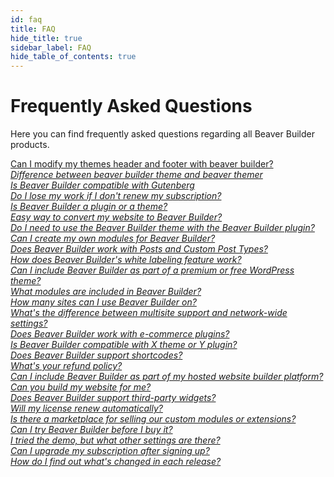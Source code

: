 ```yaml
---
id: faq
title: FAQ
hide_title: true
sidebar_label: FAQ
hide_table_of_contents: true
---
```


<h1 className="category-index-title">Frequently Asked Questions</h1>

<p className="lead">Here you can find frequently asked questions regarding all Beaver Builder products.</p>

<div className="row">
  <div className="col">
    <a className="jump-to" href="/general/faq/can-i-modify-my-themes-header-and-footer-with-beaver-builder">
      <div className="jump-to--main">
        Can I modify my themes header and footer with beaver builder?
      </div>
      <div className="jump-to--icon">
        <i className="fas fa-chevron-right" />
      </div>
    </a>
    <a className="jump-to" href="/general/faq/whats-the-difference-between-beaver-builder-theme-and-beaver-themer">
      <div className="jump-to--main">
        Difference between beaver builder theme and beaver themer
      </div>
      <div className="jump-to--icon">
        <i className="fas fa-chevron-right" />
      </div>
    </a>
    <a className="jump-to" href="/general/faq/is-beaver-builder-compatible-with-gutenberg">
      <div className="jump-to--main">
        Is Beaver Builder compatible with Gutenberg
      </div>
      <div className="jump-to--icon">
        <i className="fas fa-chevron-right" />
      </div>
    </a>
    <a className="jump-to" href="/general/faq/do-i-lose-my-work-if-i-dont-renew-my-subscription">
      <div className="jump-to--main">
        Do I lose my work if I don't renew my subscription?
      </div>
      <div className="jump-to--icon">
        <i className="fas fa-chevron-right" />
      </div>
    </a>
    <a className="jump-to" href="/general/faq/is-beaver-builder-a-plugin-or-a-theme">
      <div className="jump-to--main">
        Is Beaver Builder a plugin or a theme?
      </div>
      <div className="jump-to--icon">
        <i className="fas fa-chevron-right" />
      </div>
    </a>
    <a className="jump-to" href="/general/faq/is-there-an-easy-way-to-convert-my-website-to-beaver-builder">
      <div className="jump-to--main">
        Easy way to convert my website to Beaver Builder?
      </div>
      <div className="jump-to--icon">
        <i className="fas fa-chevron-right" />
      </div>
    </a>
    <a className="jump-to" href="/general/faq/do-i-need-to-use-the-beaver-builder-theme-with-beaver-builder-plugin">
      <div className="jump-to--main">
        Do I need to use the Beaver Builder theme with the Beaver Builder plugin?
      </div>
      <div className="jump-to--icon">
        <i className="fas fa-chevron-right" />
      </div>
    </a>
    <a className="jump-to" href="/general/faq/can-i-create-my-own-modules-for-beaver-builder">
      <div className="jump-to--main">
        Can I create my own modules for Beaver Builder?
      </div>
      <div className="jump-to--icon">
        <i className="fas fa-chevron-right" />
      </div>
    </a>
    <a className="jump-to" href="/general/faq/does-beaver-builder-work-with-posts-and-custom-post-types">
      <div className="jump-to--main">
        Does Beaver Builder work with Posts and Custom Post Types?
      </div>
      <div className="jump-to--icon">
        <i className="fas fa-chevron-right" />
      </div>
    </a>
    <a className="jump-to" href="/general/faq/how-does-beaver-builders-white-labeling-feature-work">
      <div className="jump-to--main">
        How does Beaver Builder's white labeling feature work?
      </div>
      <div className="jump-to--icon">
        <i className="fas fa-chevron-right" />
      </div>
    </a>
    <a className="jump-to" href="/general/faq/can-i-include-beaver-builder-as-part-of-a-premium-or-free-wordpress-theme">
      <div className="jump-to--main">
      Can I include Beaver Builder as part of a premium or free WordPress theme?
      </div>
      <div className="jump-to--icon">
        <i className="fas fa-chevron-right" />
      </div>
    </a>
    <a className="jump-to" href="/general/faq/what-modules-are-included-in-beaver-builder">
      <div className="jump-to--main">
      What modules are included in Beaver Builder?
      </div>
      <div className="jump-to--icon">
        <i className="fas fa-chevron-right" />
      </div>
    </a>
    <a className="jump-to" href="/general/faq/how-many-sites-can-i-use-beaver-builder-on">
      <div className="jump-to--main">
      How many sites can I use Beaver Builder on?
      </div>
      <div className="jump-to--icon">
        <i className="fas fa-chevron-right" />
      </div>
    </a>
    <a className="jump-to" href="/general/faq/difference-between-multisite-support-and-network-wide-settings">
      <div className="jump-to--main">
      What's the difference between multisite support and network-wide settings?
      </div>
      <div className="jump-to--icon">
        <i className="fas fa-chevron-right" />
      </div>
    </a>
    <a className="jump-to" href="/general/faq/does-beaver-builder-work-with-e-commerce-plugins">
      <div className="jump-to--main">
      Does Beaver Builder work with e-commerce plugins?
      </div>
      <div className="jump-to--icon">
        <i className="fas fa-chevron-right" />
      </div>
    </a>
    <a className="jump-to" href="/general/faq/is-beaver-builder-compatible-with-x-theme-or-y-plugin">
      <div className="jump-to--main">
      Is Beaver Builder compatible with X theme or Y plugin?
      </div>
      <div className="jump-to--icon">
        <i className="fas fa-chevron-right" />
      </div>
    </a>
    <a className="jump-to" href="/general/faq/does-beaver-builder-support-shortcodes">
      <div className="jump-to--main">
      Does Beaver Builder support shortcodes?
      </div>
      <div className="jump-to--icon">
        <i className="fas fa-chevron-right" />
      </div>
    </a>
    <a className="jump-to" href="/general/faq/whats-your-refund-policy">
      <div className="jump-to--main">
      What's your refund policy?
      </div>
      <div className="jump-to--icon">
        <i className="fas fa-chevron-right" />
      </div>
    </a>
    <a className="jump-to" href="/general/faq/can-i-include-beaver-builder-as-part-of-my-hosted-website-builder-platform">
      <div className="jump-to--main">
      Can I include Beaver Builder as part of my hosted website builder platform?
      </div>
      <div className="jump-to--icon">
        <i className="fas fa-chevron-right" />
      </div>
    </a>
    <a className="jump-to" href="/general/faq/can-you-build-my-website-for-me">
      <div className="jump-to--main">
      Can you build my website for me?
      </div>
      <div className="jump-to--icon">
        <i className="fas fa-chevron-right" />
      </div>
    </a>
    <a className="jump-to" href="/general/faq/does-beaver-builder-support-third-party-widgets">
      <div className="jump-to--main">
      Does Beaver Builder support third-party widgets?
      </div>
      <div className="jump-to--icon">
        <i className="fas fa-chevron-right" />
      </div>
    </a>
    <a className="jump-to" href="/general/faq/will-my-license-renew-automatically">
      <div className="jump-to--main">
      Will my license renew automatically?
      </div>
      <div className="jump-to--icon">
        <i className="fas fa-chevron-right" />
      </div>
    </a>
    <a className="jump-to" href="/general/faq/is-there-a-marketplace-for-selling-our-custom-modules-or-extensions">
      <div className="jump-to--main">
      Is there a marketplace for selling our custom modules or extensions?
      </div>
      <div className="jump-to--icon">
        <i className="fas fa-chevron-right" />
      </div>
    </a>
    <a className="jump-to" href="/general/faq/can-i-try-beaver-builder-before-i-buy-it">
      <div className="jump-to--main">
      Can I try Beaver Builder before I buy it?
      </div>
      <div className="jump-to--icon">
        <i className="fas fa-chevron-right" />
      </div>
    </a>
    <a className="jump-to" href="/general/faq/i-tried-the-demo-but-what-other-settings-are-there">
      <div className="jump-to--main">
      I tried the demo, but what other settings are there?
      </div>
      <div className="jump-to--icon">
        <i className="fas fa-chevron-right" />
      </div>
    </a>
    <a className="jump-to" href="/general/faq/can-i-upgrade-my-subscription-after-signing-up">
      <div className="jump-to--main">
      Can I upgrade my subscription after signing up?
      </div>
      <div className="jump-to--icon">
        <i className="fas fa-chevron-right" />
      </div>
    </a>
    <a className="jump-to" href="/general/faq/how-do-i-find-out-whats-changed-in-each-release">
      <div className="jump-to--main">
      How do I find out what's changed in each release?
      </div>
      <div className="jump-to--icon">
        <i className="fas fa-chevron-right" />
      </div>
    </a>
  </div>
</div>
